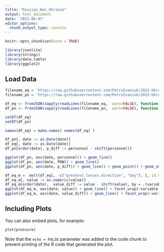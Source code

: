 ---
title: "Russian_War_Ukraine"
output: html_document
date: '2022-06-07'
editor_options: 
  chunk_output_type: console
---

```{r setup, include=FALSE}
knitr::opts_chunk$set(echo = TRUE)

library(jsonlite)
library(stringi)
library(data.table)
library(ggplot2)
```

## Load Data

```{r load_data}

filename_eq = 'https://raw.githubusercontent.com/PetroIvaniuk/2022-Ukraine-Russia-War-Dataset/main/data/russia_losses_equipment.json'
filename_pn = 'https://raw.githubusercontent.com/PetroIvaniuk/2022-Ukraine-Russia-War-Dataset/main/data/russia_losses_personnel.json'

df_eq <- fromJSON(sapply(readLines(filename_eq,  warn=FALSE), function(x) stri_replace_all_fixed(x, "NaN", '"NA"')))
df_pn <- fromJSON(sapply(readLines(filename_pn,  warn=FALSE), function(x) stri_replace_all_fixed(x, "NaN", '"NA"')))

setDT(df_eq)
setDT(df_pn)

names(df_eq) = make.names( names(df_eq) )

df_pn[, date := as.Date(date)]
df_eq[, date := as.Date(date)]
df_pn[order(date), p_diff := personnel - shift(personnel)]

ggplot(df_pn, aes(date, personnel)) + geom_line()
ggplot(df_pn, aes(date, POW)) + geom_line()
ggplot(df_pn, aes(date, p_diff)) + geom_line() + geom_point() + geom_smooth(se = FALSE, color = 'red', span = 0.3)

df_eq_m =  melt(df_eq[, -c("greatest.losses.direction", "day"), ], id.vars = 'date')
df_eq_m[, value := as.numeric(value)]
df_eq_m[order(date),  value_diff := value - shift(value), by = .(variable) ]
ggplot(df_eq_m, aes(date, value)) + geom_line() + facet_wrap(~variable, scales = 'free' )
ggplot(df_eq_m, aes(date, value_diff)) + geom_line() + facet_wrap(~variable, scales = 'free' ) + geom_smooth(se = FALSE, color = 'red', span = 0.3)
```

## Including Plots

You can also embed plots, for example:

```{r pressure, echo=FALSE}
plot(pressure)
```

Note that the `echo = FALSE` parameter was added to the code chunk to prevent printing of the R code that generated the plot.
